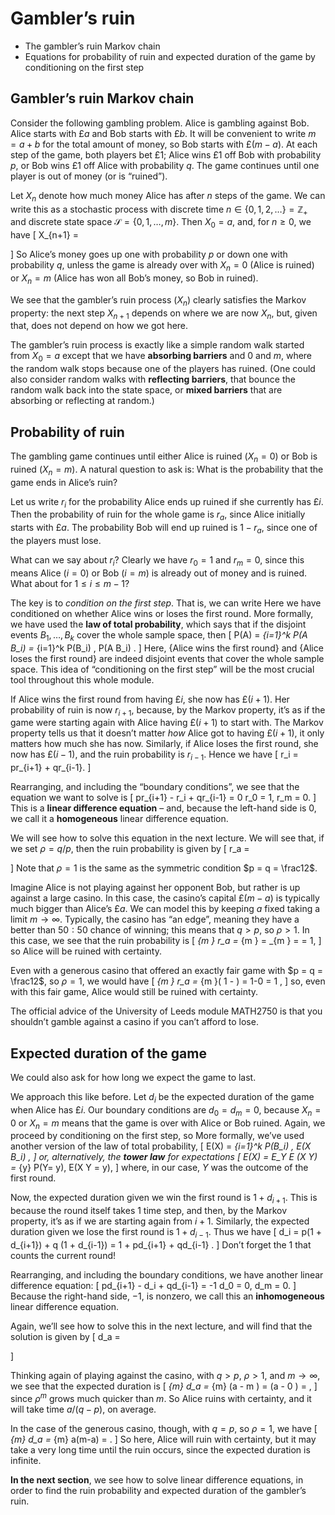 # Gambler's ruin  {#S03-gamblers-ruin}


::: {.mysummary}
* The gambler's ruin Markov chain
* Equations for probability of ruin and expected duration of the game by conditioning on the first step
:::



## Gambler's ruin Markov chain  {#ruin-chain}


Consider the following gambling problem. Alice is gambling against Bob. Alice starts with £$a$ and Bob starts with £$b$. It will be convenient to write $m = a + b$ for the total amount of money, so Bob starts with £$(m-a)$. At each step of the game, both players bet £$1$; Alice wins £$1$ off Bob with probability $p$, or Bob wins £$1$ off Alice with probability $q$. The game continues until one player is out of money (or is "ruined").

Let $X_n$ denote how much money Alice has after $n$ steps of the game. We can write this as a stochastic process with discrete time $n \in \{0,1,2,\dots\} = \mathbb Z_+$ and discrete state space $\mathcal S = \{0,1,\dots,m\}$. Then $X_0 = a$, and, for $n \geq 0$, we have
\[ X_{n+1} = \begin{cases} X_n + 1 & \text{with probability $p$ if $1\leq X_n \leq m-1$,} \\
                           X_n - 1 & \text{with probability $q$ if $1\leq X_n \leq m-1$,} \\
                           0       & \text{if $X_n = 0$,} \\
                           m       & \text{if $X_n = m$.} \end{cases} \]
So Alice's money goes up one with probability $p$ or down one with probability $q$, unless the game is already over with $X_n = 0$ (Alice is ruined) or $X_n = m$ (Alice has won all Bob's money, so Bob in ruined).

We see that the gambler's ruin process $(X_n)$ clearly satisfies the Markov property: the next step $X_{n+1}$ depends on where we are now $X_n$, but, given that, does not depend on how we got here.

The gambler's ruin process is exactly like a simple random walk started from $X_0 = a$ except that we have **absorbing barriers** and $0$ and $m$, where the random walk stops because one of the players has ruined. (One could also consider random walks with **reflecting barriers**, that bounce the random walk back into the state space, or **mixed barriers** that are absorbing or reflecting at random.) 



## Probability of ruin  {#ruin-probability}


The gambling game continues until either Alice is ruined ($X_n = 0$) or Bob is ruined ($X_n = m$). A natural question to ask is: What is the probability that the game ends in Alice's ruin?

Let us write $r_i$ for the probability Alice ends up ruined if she currently has £$i$. Then the probability of ruin for the whole game is $r_a$, since Alice initially starts with £$a$. The probability Bob will end up ruined is $1 - r_a$, since one of the players must lose.

What can we say about $r_i$? Clearly we have $r_0 = 1$ and $r_m = 0$, since this means Alice ($i=0$) or Bob ($i=m$) is already out of money and is ruined. What about for $1 \leq i \leq m-1$?

The key is to *condition on the first step*. That is, we can write
\begin{align*}
\mathbb P(\text{ruin}) &= \mathbb P(\text{win first round}) \, \mathbb P(\text{ruin} \mid \text{win first round}) \\
&\qquad{}+ \mathbb P(\text{lose first round}) \, \mathbb P(\text{ruin} \mid \text{lose first round}) \\
&= p\,\mathbb P(\text{ruin} \mid \text{win first round}) + q \,\mathbb P(\text{ruin} \mid \text{lose first round}) .
\end{align*}
Here we have conditioned on whether Alice wins or loses the first round. More formally, we have used the **law of total probability**, which says that if the disjoint events $B_1, \dots, B_k$ cover the whole sample space, then
\[ \mathbb P(A) = \sum_{i=1}^k \mathbb P(A \cap B_i) = \sum_{i=1}^k \mathbb P(B_i) \, \mathbb P(A \mid B_i) . \]
Here, $\{\text{Alice wins the first round}\}$ and $\{\text{Alice loses the first round}\}$ are indeed disjoint events that cover the whole sample space. This idea of "conditioning on the first step" will be the most crucial tool throughout this whole module.

If Alice wins the first round from having £$i$, she now has £$(i+1)$. Her probability of ruin is now $r_{i+1}$, because, by the Markov property, it's as if the game were starting again with Alice having £$(i+1)$ to start with. The Markov property tells us that it doesn't matter *how* Alice got to having £$(i+1)$, it only matters how much she has now. Similarly, if Alice loses the first round, she now has £$(i-1)$, and the ruin probability is $r_{i-1}$. Hence we have
  \[ r_i = pr_{i+1} + qr_{i-1}. \]
  
Rearranging, and including the "boundary conditions", we see that the equation we want to solve is
  \[ pr_{i+1} - r_i + qr_{i-1} = 0 \qquad \text{subject to} \qquad r_0 = 1,\ r_m = 0. \]
This is a **linear difference equation** -- and, because the left-hand side is $0$, we call it a **homogeneous** linear difference equation.

We will see how to solve this equation in the next lecture. We will see that, if we set  $\rho = q/p$, then the ruin probability is given by
  \[ r_a = \begin{cases} \displaystyle\frac{\rho^a - \rho^m}{1 - \rho^m} & \text{if $\rho \neq 1$,} \\[0.35cm]
           1 - \displaystyle\frac{a}{m} & \text{if $\rho = 1$.} \end{cases} \]
Note that $\rho = 1$ is the same as the symmetric condition $p = q = \frac12$.

Imagine Alice is not playing against her opponent Bob, but rather is up against a large casino. In this case, the casino's capital £$(m-a)$ is typically much bigger than Alice's £$a$. We can model this by keeping $a$ fixed taking a limit $m \to \infty$. Typically, the casino has "an edge", meaning they have a better than $50:50$ chance of winning; this means that $q > p$, so $\rho > 1$. In this case, we see that the ruin probability is
  \[ \lim_{m \to \infty} r_a = \lim_{m \to \infty} \frac{\rho^a - \rho^m}{1 - \rho^m} = \lim_{m \to \infty} \frac{\rho^a/\rho^m - 1}{1/\rho^m - 1} = \frac{0-1}{0-1} = 1, \]
so Alice will be ruined with certainty.

Even with a generous casino that offered an exactly fair game with $p = q = \frac12$, so $\rho = 1$, we would have
  \[ \lim_{m \to \infty} r_a = \lim_{m \to \infty}\left( 1 - \frac{a}{m} \right) = 1-0 = 1 , \]
so, even with this fair game, Alice would still be ruined with certainty.

The official advice of the University of Leeds module MATH2750 is that you shouldn't gamble against a casino if you can't afford to lose.


## Expected duration of the game  {#expected-duration}

We could also ask for how long we expect the game to last.

We approach this like before. Let $d_i$ be the expected duration of the game when Alice has £$i$. Our boundary conditions are $d_0 = d_m = 0$, because $X_n = 0$ or $X_n = m$ means that the game is over with Alice or Bob ruined. Again, we proceed by conditioning on the first step, so
\begin{align*}
\mathbb E(\text{duration}) &= \mathbb P(\text{win first round}) \, \mathbb E(\text{duration} \mid \text{win first round}) \\
&\qquad{}+ \mathbb P(\text{lose first round}) \, \mathbb E(\text{duration} \mid \text{lose first round}) \\
&= p\,\mathbb E(\text{duration} \mid \text{win first round}) + q \,\mathbb E(\text{duration} \mid \text{lose first round}) .
\end{align*}
More formally, we've used another version of the law of total probability,
\[ \mathbb E(X) = \sum_{i=1}^k \mathbb P(B_i) \, \mathbb E(X \mid B_i) , \]
or, alternatively, the **tower law** for expectations
\[ \mathbb E(X) = \mathbb E_Y \mathbb E (X \mid Y) = \sum_{y} \mathbb P(Y= y)\, E(X \mid Y = y), \]
where, in our case, $Y$ was the outcome of the first round.

Now, the expected duration given we win the first round is $1 + d_{i+1}$. This is because the round itself takes $1$ time step, and then, by the Markov property, it's as if we are starting again from $i+1$. Similarly, the expected duration given we lose the first round is $1 + d_{i-1}$. Thus we have 
\[ d_i = p(1 + d_{i+1}) + q (1 + d_{i-1}) = 1 + pd_{i+1} + qd_{i-1} . \]
Don't forget the 1 that counts the current round!

Rearranging, and including the boundary conditions, we have another linear difference equation:
  \[ pd_{i+1} - d_i + qd_{i-1} = -1 \qquad \text{subject to} \qquad d_0 = 0,\ d_m = 0. \]
Because the right-hand side, $-1$, is nonzero, we call this an **inhomogeneous** linear difference equation.

Again, we'll see how to solve this in the next lecture, and will find that the solution is given by
  \[ d_a = \begin{cases} {\displaystyle \frac{1}{q-p} \left(a - m\frac{1-\rho^a}{1- \rho^m} \right)} & \text{if $\rho \neq 1$,} \\
\displaystyle a(m-a) & \text{if $\rho = 1$.} \end{cases} \]

Thinking again of playing against the casino, with $q > p$, $\rho > 1$, and $m \to \infty$, we see that the expected duration is
  \[ \lim_{m\to\infty} d_a = \lim_{m\to\infty} \frac{1}{q-p} \left(a - m\frac{1-\rho^a}{1 - \rho^m} \right)  = \frac{1}{q-p} \left(a - 0 \right) = \frac{a}{q-p} , \]
since $\rho^m$ grows much quicker than $m$. So Alice ruins with certainty, and it will take time $a/(q-p)$, on average.

In the case of the generous casino, though, with $q = p$, so $\rho = 1$, we have
  \[ \lim_{m\to\infty} d_a =  \lim_{m\to\infty} a(m-a) = \infty .  \]
So here, Alice will ruin with certainty, but it may take a very long time until the ruin occurs, since the expected duration is infinite.


::: {.mysummary}
**In the next section**, we see how to solve linear difference equations, in order to find the ruin probability and expected duration of the gambler's ruin.
:::


